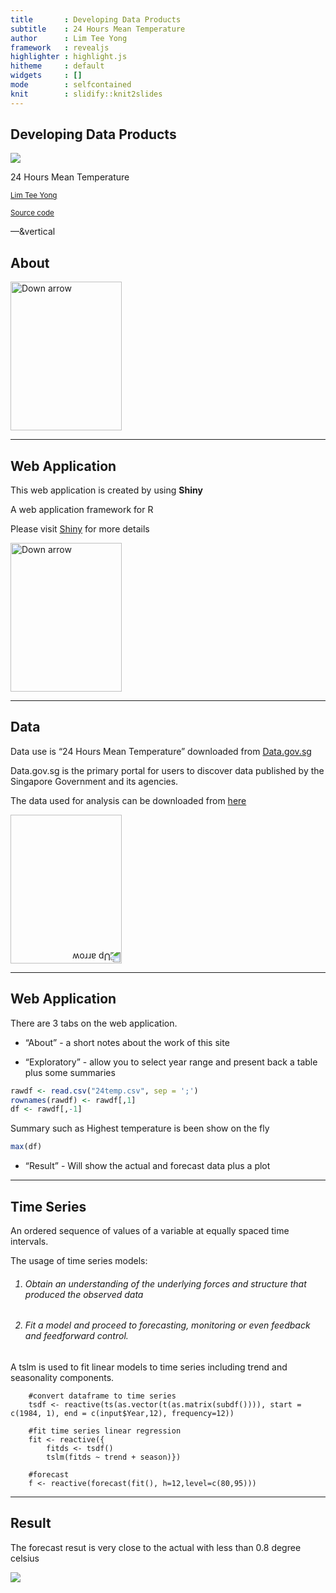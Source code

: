 ```yaml
---
title       : Developing Data Products 
subtitle    : 24 Hours Mean Temperature
author      : Lim Tee Yong
framework   : revealjs
highlighter : highlight.js
hitheme     : default 
widgets     : []
mode        : selfcontained
knit        : slidify::knit2slides
---
```


## Developing Data Products

<img src="assets/img/temperature.png" style="background:none; border:none; box-shadow:none;">

24 Hours Mean Temperature

<small>[Lim Tee Yong](https://sg.linkedin.com/in/teeyong)</small>

<small>[Source code](https://github.com/tydatasc/Developing-Data-Products)</small>

---&vertical

## About

<a href="#" class="image navigate-down">
  <img width="178" height="238" src="https://s3.amazonaws.com/hakim-static/reveal-js/arrow.png" alt="Down arrow">
</a>

***

## Web Application

This web application is created by using **Shiny**

A web application framework for R

Please visit [Shiny](http://shiny.rstudio.com/) for more details

<a href="#" class="image navigate-down">
  <img width="178" height="238" src="https://s3.amazonaws.com/hakim-static/reveal-js/arrow.png" alt="Down arrow">
</a>

***

## Data

Data use is "24 Hours Mean Temperature" downloaded from [Data.gov.sg](http://www.data.gov.sg/home.aspx)

<p>Data.gov.sg is the primary portal for users to discover data published by the Singapore Government and its agencies.</p>

The data used for analysis can be downloaded from  [here](http://www.data.gov.sg/Metadata/SGMatadata.aspx?id=2601100000000014645G&mid=147808&t=TEXTUAL)

<a href="#/2" class="image">
  <img width="178" height="238" src="https://s3.amazonaws.com/hakim-static/reveal-js/arrow.png" alt="Up arrow" style="-webkit-transform: rotate(180deg);">
</a>

---

## Web Application

There are 3 tabs on the web application.

- "About" - a short notes about the work of this site

- "Exploratory" - allow you to select year range and present back a table plus some summaries

```r
rawdf <- read.csv("24temp.csv", sep = ';')
rownames(rawdf) <- rawdf[,1]
df <- rawdf[,-1]
```

Summary such as Highest temperature is been show on the fly
```r
max(df)
```

- "Result" - Will show the actual and forecast data plus a plot

---

## Time Series

An ordered sequence of values of a variable at equally spaced time intervals.

The usage of time series models:

<h6>1. Obtain an understanding of the underlying forces and structure that produced the observed data</h6>

<h6>2. Fit a model and proceed to forecasting, monitoring or even feedback and feedforward control.</h6>

A tslm is used to fit linear models to time series including trend and seasonality components.

```
    #convert dataframe to time series
    tsdf <- reactive(ts(as.vector(t(as.matrix(subdf()))), start = c(1984, 1), end = c(input$Year,12), frequency=12))
    
    #fit time series linear regression
    fit <- reactive({
        fitds <- tsdf()
        tslm(fitds ~ trend + season)})
    
    #forecast 
    f <- reactive(forecast(fit(), h=12,level=c(80,95)))
```

---

## Result

The forecast resut is very close to the actual with less than 0.8 degree celsius

<img src="assets/img/Result.PNG" style="background:none; border:none; box-shadow:none;">
